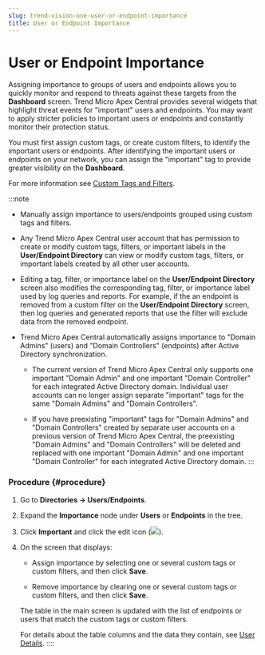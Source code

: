 ```yaml
---
slug: trend-vision-one-user-or-endpoint-importance
title: User or Endpoint Importance
---
```

# User or Endpoint Importance

Assigning importance to groups of users and endpoints allows you to quickly monitor and respond to threats against these targets from the **Dashboard** screen. Trend Micro Apex Central provides several widgets that highlight threat events for "important" users and endpoints. You may want to apply stricter policies to important users or endpoints and constantly monitor their protection status.

You must first assign custom tags, or create custom filters, to identify the important users or endpoints. After identifying the important users or endpoints on your network, you can assign the "important" tag to provide greater visibility on the **Dashboard**.

For more information see [Custom Tags and Filters](custom-tags-filters.mdx).

:::note

- Manually assign importance to users/endpoints grouped using custom tags and filters.

- Any Trend Micro Apex Central user account that has permission to create or modify custom tags, filters, or important labels in the **User/Endpoint Directory** can view or modify custom tags, filters, or important labels created by all other user accounts.

- Editing a tag, filter, or importance label on the **User/Endpoint Directory** screen also modifies the corresponding tag, filter, or importance label used by log queries and reports. For example, if the an endpoint is removed from a custom filter on the **User/Endpoint Directory** screen, then log queries and generated reports that use the filter will exclude data from the removed endpoint.

- Trend Micro Apex Central automatically assigns importance to "Domain Admins" (users) and "Domain Controllers" (endpoints) after Active Directory synchronization.

  - The current version of Trend Micro Apex Central only supports one important "Domain Admin" and one important "Domain Controller" for each integrated Active Directory domain. Individual user accounts can no longer assign separate "important" tags for the same "Domain Admins" and "Domain Controllers".

  - If you have preexisting "important" tags for "Domain Admins" and "Domain Controllers" created by separate user accounts on a previous version of Trend Micro Apex Central, the preexisting "Domain Admins" and "Domain Controllers" will be deleted and replaced with one important "Domain Admin" and one important "Domain Controller" for each integrated Active Directory domain.
:::

### Procedure {#procedure}

1.  Go to **Directories → Users/Endpoints**.

2.  Expand the **Importance** node under **Users** or **Endpoints** in the tree.

3.  Click **Important** and click the edit icon (![](/images/update_filter=GUID-CF22E87B-65C0-4AA1-8AC4-D98F0FC27FF3=1=en-us=Low.webp)).

4.  On the screen that displays:

    - Assign importance by selecting one or several custom tags or custom filters, and then click **Save**.

    - Remove importance by clearing one or several custom tags or custom filters, and then click **Save**.

    The table in the main screen is updated with the list of endpoints or users that match the custom tags or custom filters.

    For details about the table columns and the data they contain, see [User Details](user-details-for-apex.mdx).
::::
